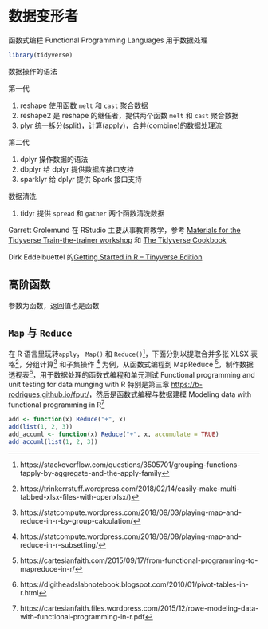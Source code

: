 # 数据变形者 {#data-transformer}

函数式编程 Functional Programming Languages 用于数据处理

```r
library(tidyverse)
```

数据操作的语法

第一代

1. reshape 使用函数 `melt` 和 `cast` 聚合数据
1. reshape2 是 reshape 的继任者，提供两个函数 `melt` 和 `cast` 聚合数据
1. plyr 统一拆分(split)，计算(apply)，合并(combine)的数据处理流

第二代

1. dplyr 操作数据的语法
1. dbplyr 给 dplyr 提供数据库接口支持
1. sparklyr 给 dplyr 提供 Spark 接口支持

数据清洗

1. tidyr 提供 `spread` 和 `gather` 两个函数清洗数据

Garrett Grolemund 在 RStudio 主要从事教育教学，参考 [Materials for the Tidyverse Train-the-trainer workshop](https://github.com/rstudio-education/teach-tidy) 和 [The Tidyverse Cookbook](https://rstudio-education.github.io/tidyverse-cookbook/)

Dirk Eddelbuettel 的[Getting Started in R -- Tinyverse Edition](https://github.com/eddelbuettel/gsir-te)

## 高阶函数 {#Higher-Order-Functions}

参数为函数，返回值也是函数




## `Map` 与 `Reduce` {#high-order-function}

在 R 语言里玩转`apply`， `Map()` 和 `Reduce()`[^apply-family]，下面分别以提取合并多张 XLSX 表格[^openxl-map]，分组计算[^by-group-calculation] 和子集操作 [^subsetting] 为例，从函数式编程到 MapReduce [^funcprog-map-reduce]，制作数据透视表[^pivot-tables]，用于数据处理的函数式编程和单元测试 Functional programming and unit testing for data munging with R 特别是第三章 <https://b-rodrigues.github.io/fput/>，然后是函数式编程与数据建模 Modeling data with functional programming in R[^modeling-funcprog]


```r
add <- function(x) Reduce("+", x)
add(list(1, 2, 3))
add_accuml <- function(x) Reduce("+", x, accumulate = TRUE)
add_accuml(list(1, 2, 3))
```


[^modeling-funcprog]: https://cartesianfaith.files.wordpress.com/2015/12/rowe-modeling-data-with-functional-programming-in-r.pdf
[^funcprog-map-reduce]: https://cartesianfaith.com/2015/09/17/from-functional-programming-to-mapreduce-in-r/
[^pivot-tables]: https://digitheadslabnotebook.blogspot.com/2010/01/pivot-tables-in-r.html
[^openxl-map]: https://trinkerrstuff.wordpress.com/2018/02/14/easily-make-multi-tabbed-xlsx-files-with-openxlsx/)
[^by-group-calculation]: https://statcompute.wordpress.com/2018/09/03/playing-map-and-reduce-in-r-by-group-calculation/
[^subsetting]: https://statcompute.wordpress.com/2018/09/08/playing-map-and-reduce-in-r-subsetting/
[^apply-family]: https://stackoverflow.com/questions/3505701/grouping-functions-tapply-by-aggregate-and-the-apply-family
